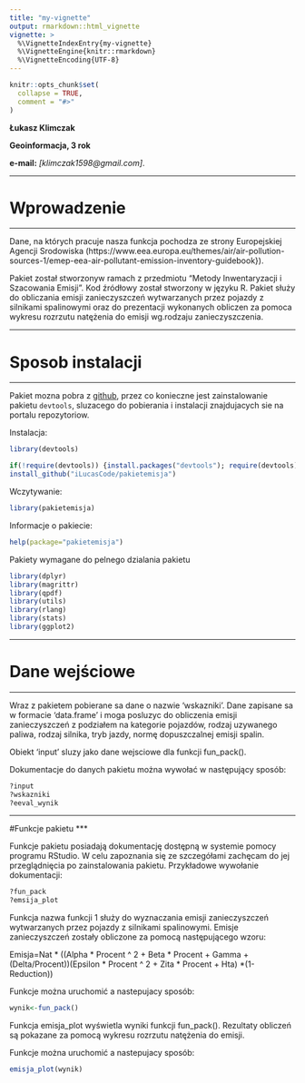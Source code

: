 ```yaml
---
title: "my-vignette"
output: rmarkdown::html_vignette
vignette: >
  %\VignetteIndexEntry{my-vignette}
  %\VignetteEngine{knitr::rmarkdown}
  %\VignetteEncoding{UTF-8}
---
```


```r
knitr::opts_chunk$set(
  collapse = TRUE,
  comment = "#>"
)
```


**Łukasz Klimczak**

**Geoinformacja, 3 rok**

**e-mail:** *[klimczak1598@gmail.com]*.

***
# Wprowadzenie
***
Dane, na których pracuje nasza funkcja pochodza ze strony Europejskiej Agencji Srodowiska (https://www.eea.europa.eu/themes/air/air-pollution-sources-1/emep-eea-air-pollutant-emission-inventory-guidebook}).

Pakiet został stworzonyw ramach z przedmiotu “Metody Inwentaryzacji i Szacowania Emisji”. Kod źródłowy został stworzony w języku R. Pakiet służy do obliczania emisji zanieczyszczeń wytwarzanych przez pojazdy z silnikami spalinowymi oraz do prezentacji wykonanych obliczen za pomoca wykresu rozrzutu natężenia do emisji wg.rodzaju zanieczyszczenia. 


***
# Sposob instalacji
***

Pakiet mozna pobra z [github](https://github.com/), przez co konieczne jest zainstalowanie pakietu `devtools`, sluzacego do pobierania i instalacji znajdujacych sie na portalu repozytoriow. 

Instalacja:
```r
library(devtools)
```

```r
if(!require(devtools)) {install.packages("devtools"); require(devtools)}
install_github("iLucasCode/pakietemisja")
```

Wczytywanie:

```r
library(pakietemisja)
```

Informacje o pakiecie:
```r
help(package="pakietemisja")
```

Pakiety wymagane do pelnego dzialania pakietu
```r
library(dplyr)
library(magrittr)
library(qpdf)
library(utils)
library(rlang)
library(stats)
library(ggplot2)
```

***
# Dane wejściowe
***

Wraz z pakietem pobierane sa dane o nazwie 'wskazniki'. Dane zapisane sa w formacie 'data.frame' i moga posluzyc do obliczenia emisji zanieczyszczeń z podziałem na kategorie pojazdów, rodzaj uzywanego paliwa, rodzaj silnika, tryb jazdy, normę dopuszczalnej emisji spalin.

Obiekt 'input' sluzy jako dane wejsciowe dla funkcji fun_pack().

Dokumentacje do danych pakietu można wywołać w następujący sposób:
```r
?input
?wskazniki
?eeval_wynik
```

***
#Funkcje pakietu
***

Funkcje pakietu posiadają dokumentację dostępną w systemie pomocy programu RStudio. W celu zapoznania się ze szczegółami zachęcam do jej przeglądnięcia po zainstalowania pakietu. Przykładowe wywołanie dokumentacji:
```r
?fun_pack
?emsija_plot
```

Funkcja nazwa funkcji 1 służy do wyznaczania emisji zanieczyszczeń wytwarzanych przez pojazdy z silnikami spalinowymi. Emisje zanieczyszczeń zostały obliczone za pomocą następującego wzoru:

Emisja=Nat * ((Alpha * Procent ^ 2 + Beta * Procent + Gamma + (Delta/Procent))(Epsilon * Procent ^ 2 + Zita * Procent + Hta) *(1-Reduction))


Funkcje można uruchomić a nastepujacy sposób:
```r
wynik<-fun_pack()
```

Funkcja emisja_plot wyświetla wyniki funkcji fun_pack(). Rezultaty obliczeń są pokazane za pomocą wykresu rozrzutu natężenia do emisji.

Funkcje można uruchomić a nastepujacy sposób:
```r
emisja_plot(wynik)
```
